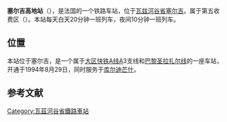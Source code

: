 {{Infobox station
| name          =<!-- 注释出：[[File:RATP.svg|32x32px]] -->塞尔吉高地站<br>{{lang|fr|Gare de Cergy-le-Haut}} 
| type          = [[法国铁路|法国铁路]]
| image = Cergylehaut gare.jpg
|image_caption = 车站站舍
| address       = {{FRA}}[[瓦兹河谷省|瓦兹河谷省]][[塞尔吉|塞尔吉]]
| latd          = 49
| latm          = 02
| lats          = 54
| latNS         = N
| longd         = 2
| longm         = 00
| longs         = 42
| longEW        = E
| operator = <!-- 注释出：[[File:RATP.svg|32x32px]] -->
| coordinates_display = yes
| iso_region    = FR
| line          = 
* [[大区快铁A线|大区快铁A线]]
| platform      = 2
| tracks        = 3
| elevation = 
| opened        = 1994年8月29日
| rebuilt =
| status = 使用中
| closed        = 
| passengers= 10,100<ref>[http://www.stif.org/IMG/pdf/Presentation_de_la_SNCF_et_de_la_RATP_au_comite_de_ligne_du_RER_A_du_25_juin_2009.pdf Comité de ligne du RER A] {{webarchive|url=https://web.archive.org/web/20160915171503/http://www.stif.org/IMG/pdf/Presentation_de_la_SNCF_et_de_la_RATP_au_comite_de_ligne_du_RER_A_du_25_juin_2009.pdf |date=2016-09-15 }}.</ref>
| pass_year= 
| station_type = 客运车站
| connections = 
* [[RATP公交路网|巴黎城市公共交通]]
* [[file:Paris_Noctilien_logo.svg|51x51px]]
| route_map =
| map_locator   = 
| note =
}}

'''塞尔吉高地站'''（{{lang-fr|Gare de Cergy-le-Haut}}），是法国的一个铁路车站，位于[[瓦兹河谷省|瓦兹河谷省]][[塞尔吉|塞尔吉]]。属于第五收费区（{{lang-fr|Zone 5}}）。本站每天白天20分钟一班列车，夜间10分钟一班列车。

==位置==
本站位于塞尔吉，是一个属于[[大区快铁A线|大区快铁A线]]A3支线和[[巴黎圣拉扎尔线|巴黎圣拉扎尔线]]的一座车站，开通于1994年8月29日，同时服务于[[库尔迪芒什|库尔迪芒什]]。

== 参考文献 ==
{{Reflist}}

{{RER A}}
[[Category:瓦茲河谷省鐵路車站|Category:瓦茲河谷省鐵路車站]]
